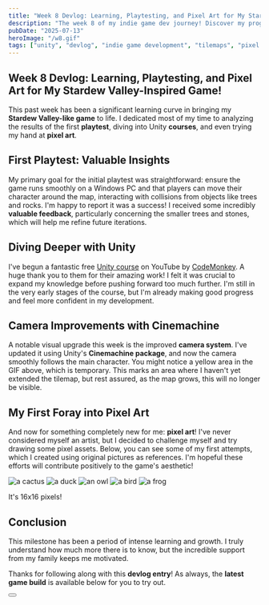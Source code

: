 ```yaml
---
title: "Week 8 Devlog: Learning, Playtesting, and Pixel Art for My Stardew Valley-Inspired Game!"
description: "The week 8 of my indie game dev journey! Discover my progress with the game development."
pubDate: "2025-07-13"
heroImage: "/w8.gif"
tags: ["unity", "devlog", "indie game development", "tilemaps", "pixel art", "game development"]
---
```





## Week 8 Devlog: Learning, Playtesting, and Pixel Art for My Stardew Valley-Inspired Game!

This past week has been a significant learning curve in bringing my **Stardew Valley-like game** to life.
I dedicated most of my time to analyzing the results of the first **playtest**,
diving into Unity **courses**, and even trying my hand at **pixel art**.

## First Playtest: Valuable Insights

My primary goal for the initial playtest was straightforward:
ensure the game runs smoothly on a Windows PC and that players can move their character around the map,
interacting with collisions from objects like trees and rocks.
I'm happy to report it was a success!
I received some incredibly **valuable feedback**, particularly concerning the smaller trees and stones,
which will help me refine future iterations.

## Diving Deeper with Unity

I've begun a fantastic free [Unity course](https://youtu.be/AmGSEH7QcDg?si=YTkt06S0YJJWYI0q) on YouTube by [CodeMonkey](https://www.youtube.com/@CodeMonkeyUnity).
A huge thank you to them for their amazing work!
I felt it was crucial to expand my knowledge before pushing forward too much further.
I'm still in the very early stages of the course, but I'm already making good progress and feel more confident in my development.

## Camera Improvements with Cinemachine

A notable visual upgrade this week is the improved **camera system**.
I've updated it using Unity's **Cinemachine package**, and now the camera smoothly follows the main character.
You might notice a yellow area in the GIF above, which is temporary.
This marks an area where I haven't yet extended the tilemap, but rest assured, as the map grows, this will no longer be visible.

## My First Foray into Pixel Art

And now for something completely new for me: **pixel art**!
I've never considered myself an artist, but I decided to challenge myself and try drawing some pixel assets.
Below, you can see some of my first attempts, which I created using original pictures as references.
I'm hopeful these efforts will contribute positively to the game's aesthetic!

<Image src={cacoon} alt="a cactus" />
<Image src={duck} alt="a duck" />
<Image src={owl} alt="an owl" />
<Image src={bird} alt="a bird" />
<Image src={frog} alt="a frog" />

It's 16x16 pixels!

## Conclusion

This milestone has been a period of intense learning and growth.
I truly understand how much more there is to know, but the incredible support from my family keeps me motivated.

Thanks for following along with this **devlog entry**!
As always, the **latest game build** is available below for you to try out.

<Button href="https://github.com/nav-mike/devlog/releases/download/week8/Week8.zip" />